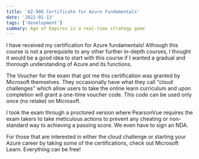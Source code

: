 ```yaml
---
title: 'AZ-900 Certificate for Azure Fundamentals'
date: '2022-01-13'
tags: ['development']
summary: Age of Empires is a real-time strategy game 
---
```


I have received my certification for Azure fundamentals! Although this course is not a prerequisite to any other further in-depth courses, I thought it would be a good idea to start with this course if I wanted a gradual and thorough understanding of Azure and its functions.  

The Voucher for the exam that got me this certification was granted by Microsoft themselves. They occasionally have what they call "cloud challenges" which allow users to take the online learn curriculum and upon completion will grant a one-time voucher code. This code can be used only once (no retake) on Microsoft.  

I took the exam through a proctored version where PearsonVue requires the exam takers to take meticulous actions to prevent any cheating or non-standard way to achieving a passing score. We even have to sign an NDA.

For those that are interested in either the cloud challenge or starting your Azure career by taking some of the certifications, check out Microsoft Learn. Everything can be free!
